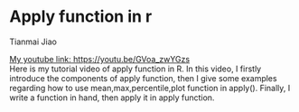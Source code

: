 # Apply function in r

Tianmai Jiao

[My youtube link: https://youtu.be/GVoa_zwYGzs](https://youtu.be/GVoa_zwYGzs)  
Here is my tutorial video of apply function in R. In this video, I firstly introduce the components of apply function, then I give some examples regarding how to use mean,max,percentile,plot function in apply(). Finally, I  write a function in hand, then apply it in apply function.
